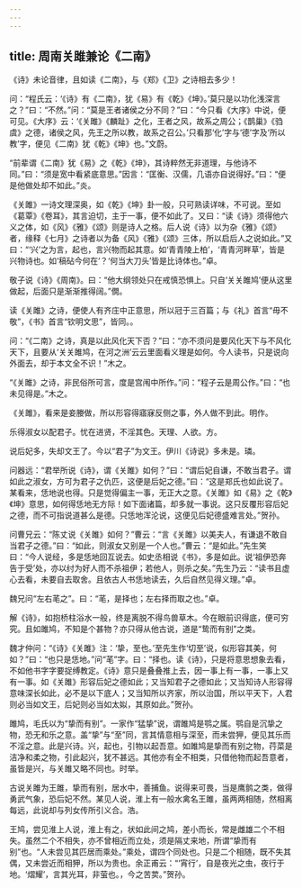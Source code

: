 ```yaml
---
---
---
```

title: 周南关雎兼论《二南》
---







《诗》未论音律，且如读《二南》，与《郑》《卫》之诗相去多少！

问：“程氏云：‘《诗》有《二南》，犹《易》有《乾》《坤》。’莫只是以功化浅深言之？”曰：“不然。”问：“莫是王者诸侯之分不同？”曰：“今只看《大序》中说，便可见。《大序》云：‘《关雎》《麟趾》之化，王者之风，故系之周公；《鹊巢》《驺虞》之德，诸侯之风，先王之所以教，故系之召公。’只看那‘化’字与‘德’字及‘所以教’字，便见《二南》犹《乾》《坤》也。”文蔚。

“前辈谓《二南》犹《易》之《乾》《坤》，其诗粹然无非道理，与他诗不同。”曰：“须是宽中看紧底意思。”因言：“匡衡、汉儒，几语亦自说得好。”曰：“便是他做处却不如此。”炎。

《关雎》一诗文理深奥，如《乾》《坤》卦一般，只可熟读详味，不可说。至如《葛覃》《卷耳》，其言迫切，主于一事，便不如此了。又曰：“读《诗》须得他六义之体，如《风》《雅》《颂》则是诗人之格。后人说《诗》以为杂《雅》《颂》者，缘释《七月》之诗者以为备《风》《雅》《颂》三体，所以启后人之说如此。”又曰：“‘兴’之为言，起也，言兴物而起其意。如‘青青陵上柏’，‘青青河畔草’，皆是兴物诗也。如‘稿砧今何在’？‘何当大刀头’皆是比诗体也。”卓。

敬子说《诗》《周南》。曰：“他大纲领处只在戒慎恐惧上。只自‘关关雎鸠’便从这里做起，后面只是渐渐推得阔。”僩。

读《关雎》之诗，便使人有齐庄中正意思，所以冠于三百篇；与《礼》首言“毋不敬”，《书》首言“钦明文思”，皆同。。

问：“《二南》之诗，真是以此风化天下否？”曰：“亦不须问是要风化天下与不风化天下，且要从‘关关雎鸠，在河之洲’云云里面看义理是如何。今人读书，只是说向外面去，却于本文全不识！”木之。

“《关雎》之诗，非民俗所可言，度是宫闱中所作。”问：“程子云是周公作。”曰：“也未见得是。”木之。

《关雎》，看来是妾媵做，所以形容得寤寐反侧之事，外人做不到此。明作。

乐得淑女以配君子。忧在进贤，不淫其色。天理、人欲。方。

说后妃多，失却文王了。今以“君子”为文王。伊川《诗说》多未是。璘。

问器远：“君举所说《诗》，谓《关雎》如何？”曰：“谓后妃自谦，不敢当君子。谓如此之淑女，方可为君子之仇匹，这便是后妃之德。”曰：“这是郑氏也如此说了。某看来，恁地说也得。只是觉得偏主一事，无正大之意。《关雎》如《易》之《乾》《坤》意思，如何得恁地无方际！如下面诸篇，却多就一事说。这只反覆形容后妃之德，而不可指说道甚么是德。只恁地浑沦说，这便见后妃德盛难言处。”贺孙。

问曹兄云：“陈丈说《关雎》如何？”曹云：“言《关雎》以美夫人，有谦退不敢自当君子之德。”曰：“如此，则淑女又别是一个人也。”曹云：“是如此。”先生笑曰：“今人说经，多是恁地回互说去。如史丞相说《书》，多是如此。说‘祖伊恐奔告于受’处，亦以纣为好人而不杀祖伊；若他人，则杀之矣。”先生乃云：“读书且虚心去看，未要自去取舍。且依古人书恁地读去，久后自然见得义理。”卓。

魏兄问“左右芼之”。曰：“芼，是择也；左右择而取之也。”卓。

解《诗》，如抱桥柱浴水一般，终是离脱不得鸟兽草木。今在眼前识得底，便可穷究。且如雎鸠，不知是个甚物？亦只得从他古说，道是“鸷而有别”之类。

魏才仲问：“《诗》《关雎》注：‘挚，至也。’至先生作‘切至’说，似形容其美，何如？”曰：“也只是恁地。”问“芼”字。曰：“择也。读《诗》，只是将意思想象去看，不如他书字字要捉缚教定。《诗》意只是叠叠推上去，因一事上有一事，一事上又有一事。如《关雎》形容后妃之德如此；又当知君子之德如此；又当知诗人形容得意味深长如此，必不是以下底人；又当知所以齐家，所以治国，所以平天下，人君则必当如文王，后妃则必当如太姒，其原如此。”贺孙。

雎鸠，毛氏以为“挚而有别”。一家作“猛挚”说，谓雎鸠是鹗之属。鹗自是沉挚之物，恐无和乐之意。盖“挚”与“至”同，言其情意相与深至，而未尝狎，便见其乐而不淫之意。此是兴诗。兴，起也，引物以起吾意。如雎鸠是挚而有别之物，荇菜是洁净和柔之物，引此起兴，犹不甚远。其他亦有全不相类，只借他物而起吾意者，虽皆是兴，与关雎又略不同也。时举。

古说关雎为王雎，挚而有别，居水中，善捕鱼。说得来可畏，当是鹰鹯之类，做得勇武气象，恐后妃不然。某见人说，淮上有一般水禽名王雎，虽两两相随，然相离每远，此说却与列女传所引义合。浩。

王鸠，尝见淮上人说，淮上有之，状如此间之鸠，差小而长，常是雌雄二个不相失。虽然二个不相失，亦不曾相近而立处，须是隔丈来地，所谓“挚而有别”也。“人未尝见其匹居而乘处。”乘处，谓四个同处也。只是二个相随，既不失其偶，又未尝近而相狎，所以为贵也。余正甫云：“‘宵行’，自是夜光之虫，夜行于地。‘熠耀’，言其光耳，非萤也。，今之苦荬。”贺孙。